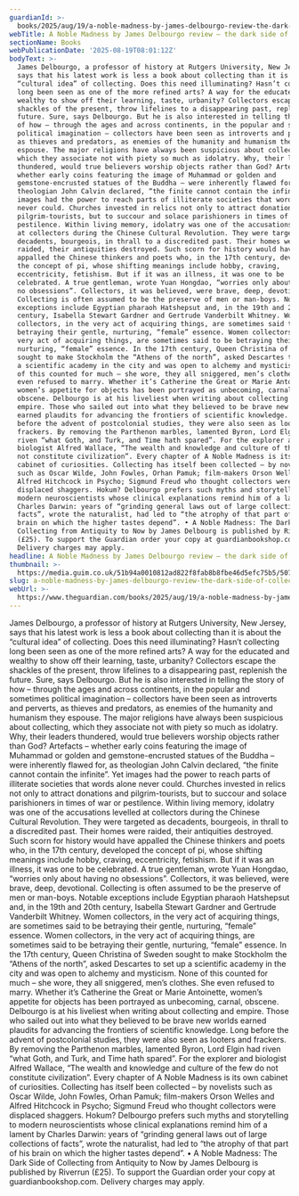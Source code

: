 ```yaml
---
guardianId: >-
  books/2025/aug/19/a-noble-madness-by-james-delbourgo-review-the-dark-side-of-collecting
webTitle: A Noble Madness by James Delbourgo review – the dark side of collecting
sectionName: Books
webPublicationDate: '2025-08-19T08:01:12Z'
bodyText: >-
  James Delbourgo, a professor of history at Rutgers University, New Jersey,
  says that his latest work is less a book about collecting than it is about the
  “cultural idea” of collecting. Does this need illuminating? Hasn’t collecting
  long been seen as one of the more refined arts? A way for the educated and
  wealthy to show off their learning, taste, urbanity? Collectors escape the
  shackles of the present, throw lifelines to a disappearing past, replenish the
  future. Sure, says Delbourgo. But he is also interested in telling the story
  of how – through the ages and across continents, in the popular and sometimes
  political imagination – collectors have been seen as introverts and perverts,
  as thieves and predators, as enemies of the humanity and humanism they
  espouse. The major religions have always been suspicious about collecting,
  which they associate not with piety so much as idolatry. Why, their leaders
  thundered, would true believers worship objects rather than God? Artefacts –
  whether early coins featuring the image of Muhammad or golden and
  gemstone-encrusted statues of the Buddha – were inherently flawed for, as
  theologian John Calvin declared, “the finite cannot contain the infinite”. Yet
  images had the power to reach parts of illiterate societies that words alone
  never could. Churches invested in relics not only to attract donations and
  pilgrim-tourists, but to succour and solace parishioners in times of war or
  pestilence. Within living memory, idolatry was one of the accusations levelled
  at collectors during the Chinese Cultural Revolution. They were targeted as
  decadents, bourgeois, in thrall to a discredited past. Their homes were
  raided, their antiquities destroyed. Such scorn for history would have
  appalled the Chinese thinkers and poets who, in the 17th century, developed
  the concept of pi, whose shifting meanings include hobby, craving,
  eccentricity, fetishism. But if it was an illness, it was one to be
  celebrated. A true gentleman, wrote Yuan Hongdao, “worries only about having
  no obsessions”. Collectors, it was believed, were brave, deep, devotional.
  Collecting is often assumed to be the preserve of men or man-boys. Notable
  exceptions include Egyptian pharaoh Hatshepsut and, in the 19th and 20th
  century, Isabella Stewart Gardner and Gertrude Vanderbilt Whitney. Women
  collectors, in the very act of acquiring things, are sometimes said to be
  betraying their gentle, nurturing, “female” essence. Women collectors, in the
  very act of acquiring things, are sometimes said to be betraying their gentle,
  nurturing, “female” essence. In the 17th century, Queen Christina of Sweden
  sought to make Stockholm the “Athens of the north”, asked Descartes to set up
  a scientific academy in the city and was open to alchemy and mysticism. None
  of this counted for much – she wore, they all sniggered, men’s clothes. She
  even refused to marry. Whether it’s Catherine the Great or Marie Antoinette,
  women’s appetite for objects has been portrayed as unbecoming, carnal,
  obscene. Delbourgo is at his liveliest when writing about collecting and
  empire. Those who sailed out into what they believed to be brave new worlds
  earned plaudits for advancing the frontiers of scientific knowledge. Long
  before the advent of postcolonial studies, they were also seen as looters and
  frackers. By removing the Parthenon marbles, lamented Byron, Lord Elgin had
  riven “what Goth, and Turk, and Time hath spared”. For the explorer and
  biologist Alfred Wallace, “The wealth and knowledge and culture of the few do
  not constitute civilization”. Every chapter of A Noble Madness is its own
  cabinet of curiosities. Collecting has itself been collected – by novelists
  such as Oscar Wilde, John Fowles, Orhan Pamuk; film-makers Orson Welles and
  Alfred Hitchcock in Psycho; Sigmund Freud who thought collectors were
  displaced shaggers. Hokum? Delbourgo prefers such myths and storytelling to
  modern neuroscientists whose clinical explanations remind him of a lament by
  Charles Darwin: years of “grinding general laws out of large collections of
  facts”, wrote the naturalist, had led to “the atrophy of that part of his
  brain on which the higher tastes depend”. • A Noble Madness: The Dark Side of
  Collecting from Antiquity to Now by James Delbourg is published by Riverrun
  (£25). To support the Guardian order your copy at guardianbookshop.com.
  Delivery charges may apply.
headline: A Noble Madness by James Delbourgo review – the dark side of collecting
thumbnail: >-
  https://media.guim.co.uk/51b94a0010812ad822f8fab8b8fbe46d5efc75b5/507_0_4191_3353/500.jpg
slug: a-noble-madness-by-james-delbourgo-review-the-dark-side-of-collecting
webUrl: >-
  https://www.theguardian.com/books/2025/aug/19/a-noble-madness-by-james-delbourgo-review-the-dark-side-of-collecting
---
```

James Delbourgo, a professor of history at Rutgers University, New Jersey, says that his latest work is less a book about collecting than it is about the “cultural idea” of collecting. Does this need illuminating? Hasn’t collecting long been seen as one of the more refined arts? A way for the educated and wealthy to show off their learning, taste, urbanity? Collectors escape the shackles of the present, throw lifelines to a disappearing past, replenish the future. Sure, says Delbourgo. But he is also interested in telling the story of how – through the ages and across continents, in the popular and sometimes political imagination – collectors have been seen as introverts and perverts, as thieves and predators, as enemies of the humanity and humanism they espouse. The major religions have always been suspicious about collecting, which they associate not with piety so much as idolatry. Why, their leaders thundered, would true believers worship objects rather than God? Artefacts – whether early coins featuring the image of Muhammad or golden and gemstone-encrusted statues of the Buddha – were inherently flawed for, as theologian John Calvin declared, “the finite cannot contain the infinite”. Yet images had the power to reach parts of illiterate societies that words alone never could. Churches invested in relics not only to attract donations and pilgrim-tourists, but to succour and solace parishioners in times of war or pestilence. Within living memory, idolatry was one of the accusations levelled at collectors during the Chinese Cultural Revolution. They were targeted as decadents, bourgeois, in thrall to a discredited past. Their homes were raided, their antiquities destroyed. Such scorn for history would have appalled the Chinese thinkers and poets who, in the 17th century, developed the concept of pi, whose shifting meanings include hobby, craving, eccentricity, fetishism. But if it was an illness, it was one to be celebrated. A true gentleman, wrote Yuan Hongdao, “worries only about having no obsessions”. Collectors, it was believed, were brave, deep, devotional. Collecting is often assumed to be the preserve of men or man-boys. Notable exceptions include Egyptian pharaoh Hatshepsut and, in the 19th and 20th century, Isabella Stewart Gardner and Gertrude Vanderbilt Whitney. Women collectors, in the very act of acquiring things, are sometimes said to be betraying their gentle, nurturing, “female” essence. Women collectors, in the very act of acquiring things, are sometimes said to be betraying their gentle, nurturing, “female” essence. In the 17th century, Queen Christina of Sweden sought to make Stockholm the “Athens of the north”, asked Descartes to set up a scientific academy in the city and was open to alchemy and mysticism. None of this counted for much – she wore, they all sniggered, men’s clothes. She even refused to marry. Whether it’s Catherine the Great or Marie Antoinette, women’s appetite for objects has been portrayed as unbecoming, carnal, obscene. Delbourgo is at his liveliest when writing about collecting and empire. Those who sailed out into what they believed to be brave new worlds earned plaudits for advancing the frontiers of scientific knowledge. Long before the advent of postcolonial studies, they were also seen as looters and frackers. By removing the Parthenon marbles, lamented Byron, Lord Elgin had riven “what Goth, and Turk, and Time hath spared”. For the explorer and biologist Alfred Wallace, “The wealth and knowledge and culture of the few do not constitute civilization”. Every chapter of A Noble Madness is its own cabinet of curiosities. Collecting has itself been collected – by novelists such as Oscar Wilde, John Fowles, Orhan Pamuk; film-makers Orson Welles and Alfred Hitchcock in Psycho; Sigmund Freud who thought collectors were displaced shaggers. Hokum? Delbourgo prefers such myths and storytelling to modern neuroscientists whose clinical explanations remind him of a lament by Charles Darwin: years of “grinding general laws out of large collections of facts”, wrote the naturalist, had led to “the atrophy of that part of his brain on which the higher tastes depend”. • A Noble Madness: The Dark Side of Collecting from Antiquity to Now by James Delbourg is published by Riverrun (£25). To support the Guardian order your copy at guardianbookshop.com. Delivery charges may apply.
